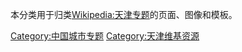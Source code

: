 {{Wikipedia category}}

本分类用于归类[[Wikipedia:天津专题|Wikipedia:天津专题]]的页面、图像和模板。

[[Category:中国城市专题|Category:中国城市专题]]
[[Category:天津维基资源|Category:天津维基资源]]
